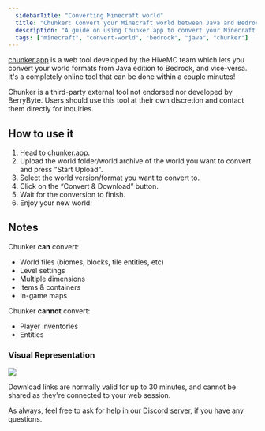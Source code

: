 ```yaml
---
  sidebarTitle: "Converting Minecraft world"
  title: "Chunker: Convert your Minecraft world between Java and Bedrock" 
  description: "A guide on using Chunker.app to convert your Minecraft world from Java to Bedrock, and vice versa." 
  tags: ["minecraft", "convert-world", "bedrock", "java", "chunker"]
---
```


[chunker.app](https://chunker.app/) is a web tool developed by the HiveMC team which lets you convert your world formats from Java edition to Bedrock, and vice-versa. It's a completely online tool that can be done within a couple minutes!

<Info>Chunker is a third-party external tool not endorsed nor developed by BerryByte. Users should use this tool at their own discretion and contact them directly for inquiries.</Info>

## How to use it

  1. Head to [chunker.app](https://chunker.app/).
  2. Upload the world folder/world archive of the world you want to convert and press "Start Upload".
  3. Select the world version/format you want to convert to.
  4. Click on the “Convert & Download” button.
  5. Wait for the conversion to finish.
  6. Enjoy your new world!

## Notes

Chunker **can** convert:

- World files (biomes, blocks, tile entities, etc)
- Level settings
- Multiple dimensions
- Items & containers
- In-game maps

Chunker **cannot** convert:

- Player inventories
- Entities

### Visual Representation
<Frame>
  <img src="https://usercontent.catto.pictures/mad/f71ebee9-cb9d-4b11-894b-17d72c32cc30.gif" />
</Frame>


Download links are normally valid for up to 30 minutes, and cannot be shared as they're connected to your web session. 

As always, feel free to ask for help in our [Discord server](https://berrybyte.net/discord), if you have any questions.